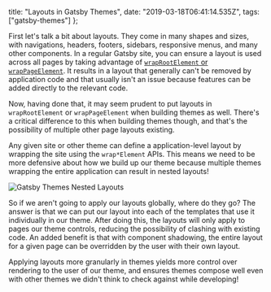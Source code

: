   title: "Layouts in Gatsby Themes",
  date: "2019-03-18T06:41:14.535Z",
  tags: ["gatsby-themes"]
};

First let's talk a bit about layouts. They come in many
shapes and sizes, with navigations, headers, footers,
sidebars, responsive menus, and many other components. In a
regular Gatsby site, you can ensure a layout is used across
all pages by taking advantage of
[`wrapRootElement` or `wrapPageElement`](/post/controlling-the-gatsby-application-root).
It results in a layout that generally can't be removed by
application code and that usually isn't an issue because
features can be added directly to the relevant code.

Now, having done that, it may seem prudent to put layouts in
`wrapRootElement` or `wrapPageElement` when building themes
as well. There's a critical difference to this when building
themes though, and that's the possibility of multiple other
page layouts existing.

Any given site or other theme can define a application-level
layout by wrapping the site using the `wrap*Element` APIs.
This means we need to be more defensive about how we build
up our theme because multiple themes wrapping the entire
application can result in nested layouts!

![](/img/gatsby-theme-nested-layouts.png "Gatsby Themes Nested Layouts")

So if we aren't going to apply our layouts globally, where
do they go? The answer is that we can put our layout into
each of the templates that use it individually in our theme.
After doing this, the layouts will only apply to pages our
theme controls, reducing the possibility of clashing with
existing code. An added benefit is that with component
shadowing, the entire layout for a given page can be
overridden by the user with their own layout.

Applying layouts more granularly in themes yields more
control over rendering to the user of our theme, and ensures
themes compose well even with other themes we didn't think
to check against while developing!
